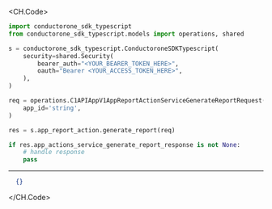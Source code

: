 
<CH.Code>
```python GenerateReport.py
import conductorone_sdk_typescript
from conductorone_sdk_typescript.models import operations, shared

s = conductorone_sdk_typescript.ConductoroneSDKTypescript(
    security=shared.Security(
        bearer_auth="<YOUR_BEARER_TOKEN_HERE>",
        oauth="Bearer <YOUR_ACCESS_TOKEN_HERE>",
    ),
)

req = operations.C1APIAppV1AppReportActionServiceGenerateReportRequest(
    app_id='string',
)

res = s.app_report_action.generate_report(req)

if res.app_actions_service_generate_report_response is not None:
    # handle response
    pass
```
---

```json Example Response
  {}
```
</CH.Code>
